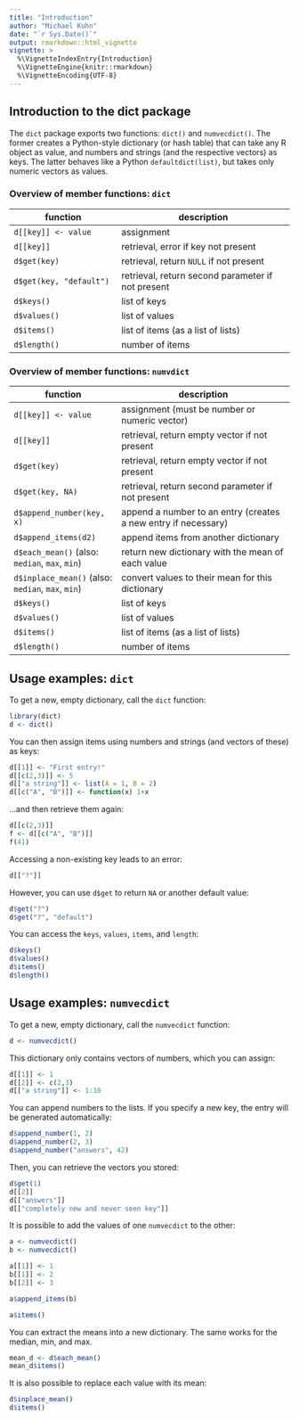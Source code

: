 ```yaml
---
title: "Introduction"
author: "Michael Kuhn"
date: "`r Sys.Date()`"
output: rmarkdown::html_vignette
vignette: >
  %\VignetteIndexEntry{Introduction}
  %\VignetteEngine{knitr::rmarkdown}
  %\VignetteEncoding{UTF-8}
---
```


## Introduction to the dict package

The `dict` package exports two functions: `dict()` and `numvecdict()`. The former creates a Python-style dictionary (or hash table) that can take any R object as value, and numbers and strings (and the respective vectors) as keys. The latter behaves like a Python `defaultdict(list)`, but takes only numeric vectors as values.

### Overview of member functions: `dict`

| function                 | description                             |
|--------------------------|-----------------------------------------|
| `d[[key]] <- value`      | assignment   |
| `d[[key]]`               | retrieval, error if key not present  |
| `d$get(key)`             | retrieval, return `NULL` if not present  |
| `d$get(key, "default")`  | retrieval, return second parameter if not present  |
| `d$keys()`               | list of keys |
| `d$values()`             | list of values |
| `d$items()`              | list of items (as a list of lists) |
| `d$length()`             | number of items |

### Overview of member functions: `numvdict`

| function                 | description                             |
|--------------------------|-----------------------------------------|
| `d[[key]] <- value`      | assignment (must be number or numeric vector)   |
| `d[[key]]`               | retrieval, return empty vector if not present  |
| `d$get(key)`             | retrieval, return empty vector if not present  |
| `d$get(key, NA)`         | retrieval, return second parameter if not present  |
| `d$append_number(key, x)`| append a number to an entry (creates a new entry if necessary) |
| `d$append_items(d2)`     | append items from another dictionary |
| `d$each_mean()` (also: `median`, `max`, `min`) | return new dictionary with the mean of each value |
| `d$inplace_mean()` (also: `median`, `max`, `min`) | convert values to their mean for this dictionary |
| `d$keys()`               | list of keys |
| `d$values()`             | list of values |
| `d$items()`              | list of items (as a list of lists) |
| `d$length()`             | number of items |

## Usage examples: `dict`

To get a new, empty dictionary, call the `dict` function:

```r
library(dict)
d <- dict()
```

You can then assign items using numbers and strings (and vectors of these) as keys:

```r
d[[1]] <- "First entry!"
d[[c(2,3)]] <- 5
d[["a string"]] <- list(A = 1, B = 2)
d[[c("A", "B")]] <- function(x) 1+x
```

...and then retrieve them again:

```r
d[[c(2,3)]]
f <- d[[c("A", "B")]]
f(41)
```

Accessing a non-existing key leads to an error:

```r
d[["?"]]
```

However, you can use `d$get` to return `NA` or another default value:

```r
d$get("?")
d$get("?", "default")
```

You can access the `keys`, `values`, `items`, and `length`:

```r
d$keys()
d$values()
d$items()
d$length()
```

## Usage examples: `numvecdict`

To get a new, empty dictionary, call the `numvecdict` function:

```r
d <- numvecdict()
```

This dictionary only contains vectors of numbers, which you can assign:

```r
d[[1]] <- 1
d[[2]] <- c(2,3)
d[["a string"]] <- 1:10
```

You can append numbers to the lists. If you specify a new key, the entry will be generated automatically:

```r
d$append_number(1, 2)
d$append_number(2, 3)
d$append_number("answers", 42)
```

Then, you can retrieve the vectors you stored:

```r
d$get(1)
d[[2]]
d[["answers"]]
d[["completely new and never seen key"]]
```

It is possible to add the values of one `numvecdict` to the other:

```r
a <- numvecdict()
b <- numvecdict()

a[[1]] <- 1
b[[1]] <- 2
b[[2]] <- 3

a$append_items(b)

a$items()
```

You can extract the means into a new dictionary. The same works for the median, min, and max.

```r
mean_d <- d$each_mean()
mean_d$items()
```

It is also possible to replace each value with its mean:

```r
d$inplace_mean()
d$items()
```


